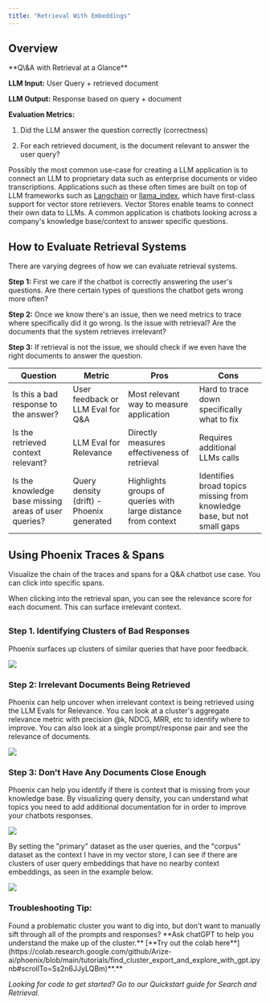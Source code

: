 ```yaml
---
title: "Retrieval With Embeddings"
---
```


## Overview

<Info>
**Q\&A with Retrieval at a Glance**

**LLM Input:** User Query + retrieved document

**LLM Output:** Response based on query + document

**Evaluation Metrics:**

1. Did the LLM answer the question correctly (correctness)

2. For each retrieved document, is the document relevant to answer the user query?

</Info>

Possibly the most common use-case for creating a LLM application is to connect an LLM to proprietary data such as enterprise documents or video transcriptions. Applications such as these often times are built on top of LLM frameworks such as [Langchain](https://github.com/langchain-ai/langchain) or [llama\_index](https://github.com/run-llama/llama_index), which have first-class support for vector store retrievers. Vector Stores enable teams to connect their own data to LLMs. A common application is chatbots looking across a company's knowledge base/context to answer specific questions.

## How to Evaluate Retrieval Systems

There are varying degrees of how we can evaluate retrieval systems.

**Step 1:** First we care if the chatbot is correctly answering the user's questions. Are there certain types of questions the chatbot gets wrong more often?

**Step 2:** Once we know there's an issue, then we need metrics to trace where specifically did it go wrong. Is the issue with retrieval? Are the documents that the system retrieves irrelevant?

**Step 3:** If retrieval is not the issue, we should check if we even have the right documents to answer the question.

| Question                                             | Metric                                    | Pros                                                          | Cons                                                                    |
| ---------------------------------------------------- | ----------------------------------------- | ------------------------------------------------------------- | ----------------------------------------------------------------------- |
| Is this a bad response to the answer?                | User feedback or LLM Eval for Q\&A        | Most relevant way to measure application                      | Hard to trace down specifically what to fix                             |
| Is the retrieved context relevant?                   | LLM Eval for Relevance                    | Directly measures effectiveness of retrieval                  | Requires additional LLMs calls                                          |
| Is the knowledge base missing areas of user queries? | Query density (drift) - Phoenix generated | Highlights groups of queries with large distance from context | Identifies broad topics missing from knowledge base, but not small gaps |

## Using Phoenix Traces & Spans

Visualize the chain of the traces and spans for a Q\&A chatbot use case. You can click into specific spans.

When clicking into the retrieval span, you can see the relevance score for each document. This can surface irrelevant context.

## 

### Step 1. Identifying Clusters of Bad Responses

Phoenix surfaces up clusters of similar queries that have poor feedback.

<Frame caption="">
  <img src="/images/1e5be825-image.jpeg" />
</Frame>

### Step 2: Irrelevant Documents Being Retrieved

Phoenix can help uncover when irrelevant context is being retrieved using the LLM Evals for Relevance. You can look at a cluster's aggregate relevance metric with precision @k, NDCG, MRR, etc to identify where to improve. You can also look at a single prompt/response pair and see the relevance of documents.

<Frame caption="">
  <img src="/images/3a0573c0-image.jpeg" />
</Frame>

### Step 3: Don't Have Any Documents Close Enough

Phoenix can help you identify if there is context that is missing from your knowledge base. By visualizing query density, you can understand what topics you need to add additional documentation for in order to improve your chatbots responses.

<Frame caption="">
  <img src="/images/77a15e1d-image.jpeg" />
</Frame>

By setting the "primary" dataset as the user queries, and the "corpus" dataset as the context I have in my vector store, I can see if there are clusters of user query embeddings that have no nearby context embeddings, as seen in the example below.

<Frame caption="">
  <img src="/images/808bb449-image.jpeg" />
</Frame>

### Troubleshooting Tip:

<Tip>
Found a problematic cluster you want to dig into, but don't want to manually sift through all of the prompts and responses? **Ask chatGPT to help you understand the make up of the cluster.** [**Try out the colab here**](https://colab.research.google.com/github/Arize-ai/phoenix/blob/main/tutorials/find_cluster_export_and_explore_with_gpt.ipynb#scrollTo=Ss2n6JJyLQBm)**.**

</Tip>

*Looking for code to get started? Go to our* *Quickstart guide for Search and Retrieval.*


